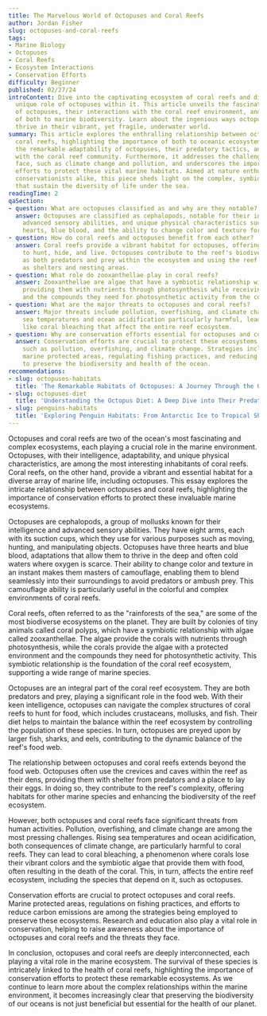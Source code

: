 ```yaml
---
title: The Marvelous World of Octopuses and Coral Reefs
author: Jordan Fisher
slug: octopuses-and-coral-reefs
tags:
- Marine Biology
- Octopuses
- Coral Reefs
- Ecosystem Interactions
- Conservation Efforts
difficulty: Beginner
published: 02/27/24
introContent: Dive into the captivating ecosystem of coral reefs and discover the
  unique role of octopuses within it. This article unveils the fascinating behaviors
  of octopuses, their interactions with the coral reef environment, and the significance
  of both to marine biodiversity. Learn about the ingenious ways octopuses adapt and
  thrive in their vibrant, yet fragile, underwater world.
summary: This article explores the enthralling relationship between octopuses and
  coral reefs, highlighting the importance of both to oceanic ecosystems. It details
  the remarkable adaptability of octopuses, their predatory tactics, and their interactions
  with the coral reef community. Furthermore, it addresses the challenges these ecosystems
  face, such as climate change and pollution, and underscores the importance of conservation
  efforts to protect these vital marine habitats. Aimed at nature enthusiasts and
  conservationists alike, this piece sheds light on the complex, symbiotic relationships
  that sustain the diversity of life under the sea.
readingTime: 2
qaSection:
- question: What are octopuses classified as and why are they notable?
  answer: Octopuses are classified as cephalopods, notable for their intelligence,
    advanced sensory abilities, and unique physical characteristics such as three
    hearts, blue blood, and the ability to change color and texture for camouflage.
- question: How do coral reefs and octopuses benefit from each other?
  answer: Coral reefs provide a vibrant habitat for octopuses, offering them places
    to hunt, hide, and live. Octopuses contribute to the reef's biodiversity by serving
    as both predators and prey within the ecosystem and using the reef's crevices
    as shelters and nesting areas.
- question: What role do zooxanthellae play in coral reefs?
  answer: Zooxanthellae are algae that have a symbiotic relationship with coral polyps,
    providing them with nutrients through photosynthesis while receiving protection
    and the compounds they need for photosynthetic activity from the corals.
- question: What are the major threats to octopuses and coral reefs?
  answer: Major threats include pollution, overfishing, and climate change, with rising
    sea temperatures and ocean acidification particularly harmful, leading to phenomena
    like coral bleaching that affect the entire reef ecosystem.
- question: Why are conservation efforts essential for octopuses and coral reefs?
  answer: Conservation efforts are crucial to protect these ecosystems from threats
    such as pollution, overfishing, and climate change. Strategies include establishing
    marine protected areas, regulating fishing practices, and reducing carbon emissions
    to preserve the biodiversity and health of the ocean.
recommendations:
- slug: octopuses-habitats
  title: 'The Remarkable Habitats of Octopuses: A Journey Through the Ocean''s Depths'
- slug: octopuses-diet
  title: 'Understanding the Octopus Diet: A Deep Dive into Their Predatory Lifestyle'
- slug: penguins-habitats
  title: 'Exploring Penguin Habitats: From Antarctic Ice to Tropical Shores'
---
```


Octopuses and coral reefs are two of the ocean's most fascinating and complex ecosystems, each playing a crucial role in the marine environment. Octopuses, with their intelligence, adaptability, and unique physical characteristics, are among the most interesting inhabitants of coral reefs. Coral reefs, on the other hand, provide a vibrant and essential habitat for a diverse array of marine life, including octopuses. This essay explores the intricate relationship between octopuses and coral reefs, highlighting the importance of conservation efforts to protect these invaluable marine ecosystems.

Octopuses are cephalopods, a group of mollusks known for their intelligence and advanced sensory abilities. They have eight arms, each with its suction cups, which they use for various purposes such as moving, hunting, and manipulating objects. Octopuses have three hearts and blue blood, adaptations that allow them to thrive in the deep and often cold waters where oxygen is scarce. Their ability to change color and texture in an instant makes them masters of camouflage, enabling them to blend seamlessly into their surroundings to avoid predators or ambush prey. This camouflage ability is particularly useful in the colorful and complex environments of coral reefs.

Coral reefs, often referred to as the "rainforests of the sea," are some of the most biodiverse ecosystems on the planet. They are built by colonies of tiny animals called coral polyps, which have a symbiotic relationship with algae called zooxanthellae. The algae provide the corals with nutrients through photosynthesis, while the corals provide the algae with a protected environment and the compounds they need for photosynthetic activity. This symbiotic relationship is the foundation of the coral reef ecosystem, supporting a wide range of marine species.

Octopuses are an integral part of the coral reef ecosystem. They are both predators and prey, playing a significant role in the food web. With their keen intelligence, octopuses can navigate the complex structures of coral reefs to hunt for food, which includes crustaceans, mollusks, and fish. Their diet helps to maintain the balance within the reef ecosystem by controlling the population of these species. In turn, octopuses are preyed upon by larger fish, sharks, and eels, contributing to the dynamic balance of the reef's food web.

The relationship between octopuses and coral reefs extends beyond the food web. Octopuses often use the crevices and caves within the reef as their dens, providing them with shelter from predators and a place to lay their eggs. In doing so, they contribute to the reef's complexity, offering habitats for other marine species and enhancing the biodiversity of the reef ecosystem.

However, both octopuses and coral reefs face significant threats from human activities. Pollution, overfishing, and climate change are among the most pressing challenges. Rising sea temperatures and ocean acidification, both consequences of climate change, are particularly harmful to coral reefs. They can lead to coral bleaching, a phenomenon where corals lose their vibrant colors and the symbiotic algae that provide them with food, often resulting in the death of the coral. This, in turn, affects the entire reef ecosystem, including the species that depend on it, such as octopuses.

Conservation efforts are crucial to protect octopuses and coral reefs. Marine protected areas, regulations on fishing practices, and efforts to reduce carbon emissions are among the strategies being employed to preserve these ecosystems. Research and education also play a vital role in conservation, helping to raise awareness about the importance of octopuses and coral reefs and the threats they face.

In conclusion, octopuses and coral reefs are deeply interconnected, each playing a vital role in the marine ecosystem. The survival of these species is intricately linked to the health of coral reefs, highlighting the importance of conservation efforts to protect these remarkable ecosystems. As we continue to learn more about the complex relationships within the marine environment, it becomes increasingly clear that preserving the biodiversity of our oceans is not just beneficial but essential for the health of our planet.

